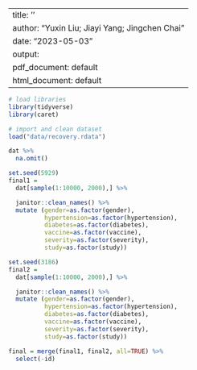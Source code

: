 
---
title: ''
author: "Yuxin Liu; Jiayi Yang; Jingchen Chai"
date: "2023-05-03"
output:
  pdf_document: default
  html_document: default
---

```r
# load libraries
library(tidyverse)
library(caret)
```

```r
# import and clean dataset 
load("data/recovery.rdata")

dat %>% 
  na.omit() 

set.seed(5929) 
final1 =
  dat[sample(1:10000, 2000),] %>% 

  janitor::clean_names() %>%
  mutate (gender=as.factor(gender),
          hypertension=as.factor(hypertension),
          diabetes=as.factor(diabetes),
          vaccine=as.factor(vaccine),
          severity=as.factor(severity),
          study=as.factor(study))

set.seed(3186) 
final2 =
  dat[sample(1:10000, 2000),] %>% 

  janitor::clean_names() %>%
  mutate (gender=as.factor(gender),
          hypertension=as.factor(hypertension),
          diabetes=as.factor(diabetes),
          vaccine=as.factor(vaccine),
          severity=as.factor(severity),
          study=as.factor(study))

final = merge(final1, final2, all=TRUE) %>% 
  select(-id)
```

